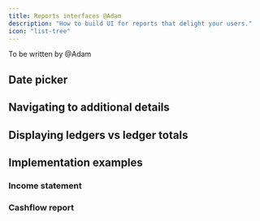```yaml
---
title: Reports interfaces @Adam
description: "How to build UI for reports that delight your users."
icon: "list-tree"
---
```


To be written by @Adam

## Date picker


## Navigating to additional details


## Displaying ledgers vs ledger totals


## Implementation examples

### Income statement

### Cashflow report


